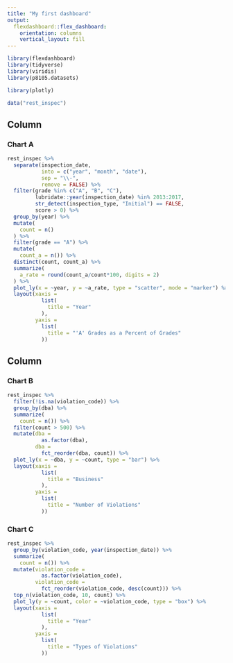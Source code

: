 ```yaml
---
title: "My first dashboard"
output: 
  flexdashboard::flex_dashboard:
    orientation: columns
    vertical_layout: fill
---
```


```r
library(flexdashboard)
library(tidyverse)
library(viridis)
library(p8105.datasets)

library(plotly)
```


```r
data("rest_inspec")
```

Column {data-width=650}
-----------------------------------------------------------------------

### Chart A

```r
rest_inspec %>% 
  separate(inspection_date, 
           into = c("year", "month", "date"), 
           sep = "\\-", 
           remove = FALSE) %>% 
  filter(grade %in% c("A", "B", "C"),
         lubridate::year(inspection_date) %in% 2013:2017,
         str_detect(inspection_type, "Initial") == FALSE,
         score > 0) %>% 
  group_by(year) %>% 
  mutate(
    count = n()
  ) %>% 
  filter(grade == "A") %>% 
  mutate(
    count_a = n()) %>% 
  distinct(count, count_a) %>% 
  summarize(
    a_rate = round(count_a/count*100, digits = 2)
  ) %>% 
  plot_ly(x = ~year, y = ~a_rate, type = "scatter", mode = "marker") %>% 
  layout(xaxis =
           list(
             title = "Year"
           ),
         yaxis =
           list(
             title = "'A' Grades as a Percent of Grades"
           ))
```

Column {data-width=350}
-----------------------------------------------------------------------

### Chart B

```r
rest_inspec %>% 
  filter(!is.na(violation_code)) %>% 
  group_by(dba) %>% 
  summarize(
    count = n()) %>%
  filter(count > 500) %>% 
  mutate(dba =
           as.factor(dba),
         dba = 
           fct_reorder(dba, count)) %>% 
  plot_ly(x = ~dba, y = ~count, type = "bar") %>% 
  layout(xaxis =
           list(
             title = "Business"
           ),
         yaxis =
           list(
             title = "Number of Violations"
           ))  
```

### Chart C

```r
rest_inspec %>% 
  group_by(violation_code, year(inspection_date)) %>% 
  summarize(
    count = n()) %>% 
  mutate(violation_code =
           as.factor(violation_code),
         violation_code =
           fct_reorder(violation_code, desc(count))) %>% 
  top_n(violation_code, 10, count) %>% 
  plot_ly(y = ~count, color = ~violation_code, type = "box") %>% 
  layout(xaxis =
           list(
             title = "Year"
           ),
         yaxis =
           list(
             title = "Types of Violations"
           ))  
```

